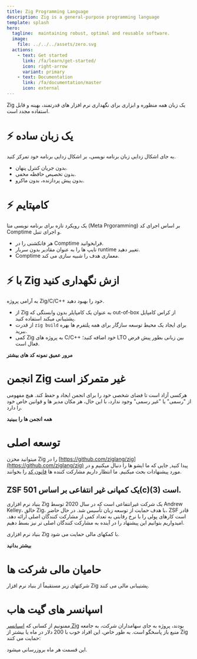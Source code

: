 ```yaml
---
title: Zig Programming Language
description: Zig is a general-purpose programming language
template: splash
hero:
  tagline:  maintaining robust, optimal and reusable software.
  image:
    file: ../../../assets/zero.svg
  actions:
    - text: Get started
      link: /fa/learn/get-started/
      icon: right-arrow
      variant: primary
    - text: Documentation
      link: /fa/documentation/master
      icon: external
---
```




Zig یک زبان همه منظوره و ابزاری برای نگهداری نرم افزار های قدرتمند، بهینه و قابل استفاده مجدد است.





# ⚡ یک زبان ساده

به جای اشکال زدایی زبان برنامه نویسی، بر اشکال زدایی برنامه خود تمرکز کنید.

-   بدون جریان کنترل پنهان.
-   بدون تخصیص حافظه مخفی.
-   بدون پیش پردازنده، بدون ماکرو.

# ⚡ کامپتایم

یک رویکرد تازه برای برنامه نویسی متا (Meta Prgoramming) بر اساس اجرای کد Comptime و اجرای تنبل.

-   هر فانکشنی را در Comptime فرابخوانید.
-   تایپ ها را به عنوان مقادیر بدون سربار runtime تغییر دهید.
-   Comptime معماری هدف را شبیه سازی می کند.

# ⚡ با Zig ازش نگهداری کنید
به آرامی پروژه Zig/C/C++ خود را بهبود دهید.

- از Zig به عنوان یک کامپایلر بدون وابستگی که out-of-box از کراس کامپایل پشتیبانی میکند استفاده کنید.
- از قدرت `zig build` برای ایجاد یک محیط توسعه سازگار برای همه پلتفرم ها بهره ببرید.
- کمی Zig به پروژه های C/C++ خود اضافه کنید؛ LTO بین زبانی بطور پیش فرض فعال است.




<IndexUrl>
    <a href="learn/overview/" class="button" style="color:var(--sl-color-white);text-decoration:none;font-weight: 600;font-size: var(--sl-text-lg);">مرور عمیق</a>
</IndexUrl>


<IndexUrl>
    <a href="learn/samples/" class="button" style="color:var(--sl-color-white);text-decoration:none;font-weight: 600;font-size: var(--sl-text-lg);">نمونه کد های بیشتر</a>
</IndexUrl>




















# انجمن Zig غیر متمرکز است

هرکسی آزاد است تا فضای شخصی خود را برای انجمن ایجاد و حفظ کند.
هیچ مفهومی از "رسمی" یا "غیر رسمی" وجود ندارد، با این حال، هر مکان مدیر ها و قوانین خاص خود را دارد.


<IndexUrl>
	<a href="https://github.com/ziglang/zig/wiki/Community" class="button" style="color:var(--sl-color-white);text-decoration:none;font-weight: 600;font-size: var(--sl-text-lg);">همه انجمن ها را ببینید</a>
</IndexUrl>








# توسعه اصلی

میتوانید مخزن Zig را در [https://github.com/ziglang/zig](https://github.com/ziglang/zig) پیدا کنید, جایی که ما ایشو ها را دنبال میکنیم و در مورد پیشنهادات بحث میکنیم.
ما انتظار داریم مشارکت کننده ها [قانون کد](https://github.com/ziglang/zig/blob/master/.github/CODE_OF_CONDUCT.md) را بخوانند.










## ZSF یک کمپانی غیر انتفاعی بر اساس 501(c)(3) است.

بنیاد نرم افزاری Zig یک شرکت غیرانتفاعی است که در سال 2020 توسط Andrew Kelley، خالق Zig، با هدف حمایت از توسعه زبان تأسیس شد. در حال حاضر، ZSF قادر است کارهای پولی را با نرخ رقابتی به تعداد کمی از مشارکت کنندگان اصلی ارائه دهد. امیدواریم بتوانیم این پیشنهاد را در آینده به مشارکت کنندگان اصلی تر نیز بسط دهیم.

بنیاد نرم افزاری Zig با کمکهای مالی حمایت می شود.

<IndexUrl>
	<a href="zsf/" class="button" style="color:var(--sl-color-white);text-decoration:none;font-weight: 600;font-size: var(--sl-text-lg);">بیشتر بدانید</a>
</IndexUrl>





# حامیان مالی شرکت ها

شرکتهای زیر مستقیماً از بنیاد نرم افزار Zig پشتیبانی مالی می کنند.

<MonetarySponsorLogos/>

# اسپانسر های گیت هاب

ممنونیم از کسانی که [اسپانسر Zig](zsf/) بودند، پروژه به جای سهامداران شرکت، به جامعه منبع باز پاسخگو است. به طور خاص، این افراد خوب با 200 دلار در ماه یا بیشتر از Zig حمایت می کنند:

<GithubSponsors/>

این قسمت هر ماه بروزرسانی میشود.






